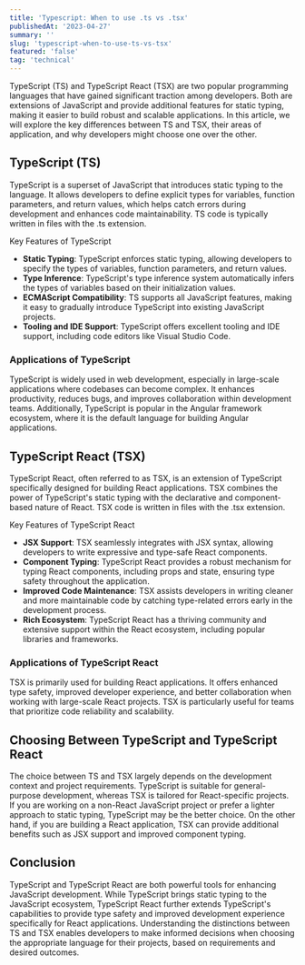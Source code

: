 ```yaml
---
title: 'Typescript: When to use .ts vs .tsx'
publishedAt: '2023-04-27'
summary: ''
slug: 'typescript-when-to-use-ts-vs-tsx'
featured: 'false'
tag: 'technical'
---
```


TypeScript (TS) and TypeScript React (TSX) are two popular programming languages that have gained significant traction among developers. Both are extensions of JavaScript and provide additional features for static typing, making it easier to build robust and scalable applications. In this article, we will explore the key differences between TS and TSX, their areas of application, and why developers might choose one over the other.

## TypeScript (TS)

TypeScript is a superset of JavaScript that introduces static typing to the language. It allows developers to define explicit types for variables, function parameters, and return values, which helps catch errors during development and enhances code maintainability. TS code is typically written in files with the .ts extension.

Key Features of TypeScript

- **Static Typing**: TypeScript enforces static typing, allowing developers to specify the types of variables, function parameters, and return values.
- **Type Inference**: TypeScript's type inference system automatically infers the types of variables based on their initialization values.
- **ECMAScript Compatibility**: TS supports all JavaScript features, making it easy to gradually introduce TypeScript into existing JavaScript projects.
- **Tooling and IDE Support**: TypeScript offers excellent tooling and IDE support, including code editors like Visual Studio Code.

### Applications of TypeScript

TypeScript is widely used in web development, especially in large-scale applications where codebases can become complex. It enhances productivity, reduces bugs, and improves collaboration within development teams. Additionally, TypeScript is popular in the Angular framework ecosystem, where it is the default language for building Angular applications.

## TypeScript React (TSX)

TypeScript React, often referred to as TSX, is an extension of TypeScript specifically designed for building React applications. TSX combines the power of TypeScript's static typing with the declarative and component-based nature of React. TSX code is written in files with the .tsx extension.

Key Features of TypeScript React

- **JSX Support**: TSX seamlessly integrates with JSX syntax, allowing developers to write expressive and type-safe React components.
- **Component Typing**: TypeScript React provides a robust mechanism for typing React components, including props and state, ensuring type safety throughout the application.
- **Improved Code Maintenance**: TSX assists developers in writing cleaner and more maintainable code by catching type-related errors early in the development process.
- **Rich Ecosystem**: TypeScript React has a thriving community and extensive support within the React ecosystem, including popular libraries and frameworks.

### Applications of TypeScript React

TSX is primarily used for building React applications. It offers enhanced type safety, improved developer experience, and better collaboration when working with large-scale React projects. TSX is particularly useful for teams that prioritize code reliability and scalability.

## Choosing Between TypeScript and TypeScript React

The choice between TS and TSX largely depends on the development context and project requirements. TypeScript is suitable for general-purpose development, whereas TSX is tailored for React-specific projects. If you are working on a non-React JavaScript project or prefer a lighter approach to static typing, TypeScript may be the better choice. On the other hand, if you are building a React application, TSX can provide additional benefits such as JSX support and improved component typing.

## Conclusion

TypeScript and TypeScript React are both powerful tools for enhancing JavaScript development. While TypeScript brings static typing to the JavaScript ecosystem, TypeScript React further extends TypeScript's capabilities to provide type safety and improved development experience specifically for React applications. Understanding the distinctions between TS and TSX enables developers to make informed decisions when choosing the appropriate language for their projects, based on requirements and desired outcomes.

